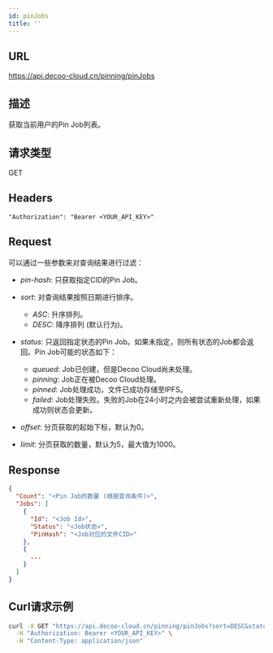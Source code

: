 ```yaml
---
id: pinJobs
title: ''
---
```


## URL
https://api.decoo-cloud.cn/pinning/pinJobs

## 描述
获取当前用户的Pin Job列表。

## 请求类型
GET

## Headers
```
"Authorization": "Bearer <YOUR_API_KEY>"
```

## Request

可以通过一些参数来对查询结果进行过滤：

- *pin-hash*: 只获取指定CID的Pin Job。
- *sort*: 对查询结果按照日期进行排序。
  - *ASC*: 升序排列。
  - *DESC*: 降序排列 (默认行为)。
- *status*: 只返回指定状态的Pin Job。如果未指定，则所有状态的Job都会返回。Pin Job可能的状态如下：
  - *queued*: Job已创建，但是Decoo Cloud尚未处理。
  - *pinning*: Job正在被Decoo Cloud处理。
  - *pinned*: Job处理成功，文件已成功存储至IPFS。
  - *failed*: Job处理失败。失败的Job在24小时之内会被尝试重新处理，如果成功则状态会更新。

- *offset*: 分页获取的起始下标，默认为0。
- *limit*: 分页获取的数量，默认为5，最大值为1000。


## Response
```json
{
  "Count": "<Pin Job的数量 (根据查询条件)>",
  "Jobs": [
    {
      "Id": "<Job Id>",
      "Status": "<Job状态>",
      "PinHash": "<Job对应的文件CID>"
    },
    {
      ...
    }
  ]
}
```

## Curl请求示例
```sh
curl -X GET "https://api.decoo-cloud.cn/pinning/pinJobs?sort=DESC&status=queued&offset=0&limit=10" \
  -H "Authorization: Bearer <YOUR_API_KEY>" \
  -H "Content-Type: application/json"
```
